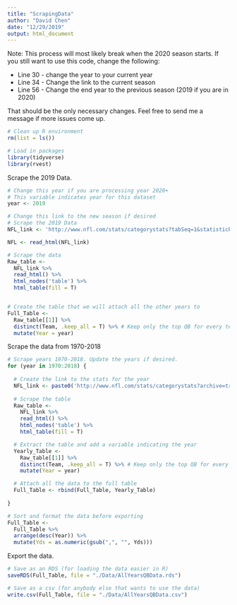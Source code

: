 ```yaml
---
title: "ScrapingData"
author: "David Chen"
date: "12/29/2019"
output: html_document
---
```


Note: This process will most likely break when the 2020 season starts. If you still want to use this code, change the following:  

+ Line 30 - change the year to your current year  
+ Line 34 - Change the link to the current season  
+ Line 56 - Change the end year to the previous season (2019 if you are in 2020)  

That should be the only necessary changes. Feel free to send me a message if more issues come up. 


```r
# Clean up R environment
rm(list = ls())

# Load in packages
library(tidyverse)
library(rvest)
```

Scrape the 2019 Data. 
```r
# Change this year if you are processing year 2020+
# This variable indicates year for this dataset
year <- 2019

# Change this link to the new season if desired
# Scrape the 2019 Data
NFL_link <- 'http://www.nfl.com/stats/categorystats?tabSeq=1&statisticPositionCategory=QUARTERBACK&qualified=true&season=2019&seasonType=REG'

NFL <- read_html(NFL_link)

# Scrape the data
Raw_table <-
  NFL_link %>%
  read_html() %>%
  html_nodes('table') %>%
  html_table(fill = T)


# Create the table that we will attach all the other years to
Full_Table <- 
  Raw_table[[1]] %>%
  distinct(Team, .keep_all = T) %>% # Keep only the top QB for every team
  mutate(Year = year)
```

Scrape the data from 1970-2018
```r
# Scrape years 1970-2018. Update the years if desired.
for (year in 1970:2018) {
  
  # Create the link to the stats for the year
  NFL_link <- paste0('http://www.nfl.com/stats/categorystats?archive=true&conference=null&statisticPositionCategory=QUARTERBACK&season=', year, '&seasonType=REG&experience=&tabSeq=1&qualified=true&Submit=Go')
  
  # Scrape the table
  Raw_table <-
    NFL_link %>%
    read_html() %>%
    html_nodes('table') %>%
    html_table(fill = T)

  # Extract the table and add a variable indicating the year
  Yearly_Table <- 
    Raw_table[[1]] %>%
    distinct(Team, .keep_all = T) %>% # Keep only the top QB for every team
    mutate(Year = year)

  # Attach all the data to the full table
  Full_Table <- rbind(Full_Table, Yearly_Table)
    
}
```

```r
# Sort and format the data before exporting
Full_Table <-
  Full_Table %>%
  arrange(desc(Year)) %>%
  mutate(Yds = as.numeric(gsub(",", "", Yds)))
```

Export the data. 
```r
# Save as an RDS (for loading the data easier in R)
saveRDS(Full_Table, file = "./Data/AllYearsQBData.rds")

# Save as a csv (for anybody else that wants to use the data)
write.csv(Full_Table, file = "./Data/AllYearsQBData.csv")
```



